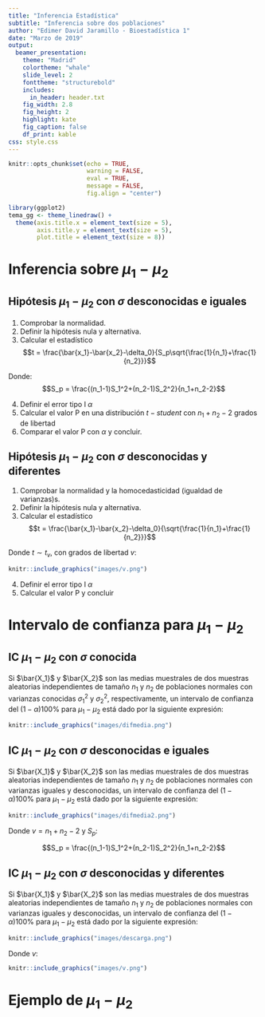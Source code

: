 ```yaml
---
title: "Inferencia Estadística"
subtitle: "Inferencia sobre dos poblaciones"
author: "Edimer David Jaramillo - Bioestadística 1"
date: "Marzo de 2019"
output: 
  beamer_presentation:
    theme: "Madrid"
    colortheme: "whale"
    slide_level: 2
    fonttheme: "structurebold"
    includes:
      in_header: header.txt
    fig_width: 2.8
    fig_height: 2
    highlight: kate
    fig_caption: false
    df_print: kable
css: style.css       
---
```


```r
knitr::opts_chunk$set(echo = TRUE,
                      warning = FALSE,
                      eval = TRUE,
                      message = FALSE,
                      fig.align = "center")

library(ggplot2)
tema_gg <- theme_linedraw() +
  theme(axis.title.x = element_text(size = 5),
        axis.title.y = element_text(size = 5),
        plot.title = element_text(size = 8))
```

# Inferencia sobre $\mu_1 - \mu_2$

## Hipótesis  $\mu_1 - \mu_2$ con $\sigma$ desconocidas e iguales

1. Comprobar la normalidad.
2. Definir la hipótesis nula y alternativa.
3. Calcular el estadístico
$$t = \frac{\bar{x_1}-\bar{x_2}-\delta_0}{S_p\sqrt{\frac{1}{n_1}+\frac{1}{n_2}}}$$

Donde: 
$$S_p = \frac{(n_1-1)S_1^2+(n_2-1)S_2^2}{n_1+n_2-2}$$

4. Definir el error tipo I $\alpha$
5. Calcular el valor P en una distribución $t-student$ con $n_1+n_2-2$ grados de libertad
6. Comparar el valor P con $\alpha$ y concluir.

## Hipótesis $\mu_1 - \mu_2$ con $\sigma$ desconocidas y diferentes

1. Comprobar la normalidad y la homocedasticidad (igualdad de varianzas)s.
2. Definir la hipótesis nula y alternativa.
3. Calcular el estadístico
$$t = \frac{\bar{x_1}-\bar{x_2}-\delta_0}{\sqrt{\frac{1}{n_1}+\frac{1}{n_2}}}$$

Donde $t \sim t_v$, con grados de libertad $v$:

```r
knitr::include_graphics("images/v.png")
```

4. Definir el error tipo I $\alpha$
5. Calcular el valor P y concluir

# Intervalo de confianza para $\mu_1 - \mu_2$

## IC $\mu_1 - \mu_2$ con $\sigma$ conocida 

Si $\bar{X_1}$ y $\bar{X_2}$ son las medias muestrales de dos muestras aleatorias independientes de tamaño $n_1$ y $n_2$ de poblaciones normales con varianzas conocidas $\sigma^2_1$ y $\sigma^2_2$, respectivamente, un intervalo de confianza del $(1-\alpha)100\%$ para $\mu_1-\mu_2$ está dado por la siguiente expresión:

```r
knitr::include_graphics("images/difmedia.png")
```

## IC $\mu_1 - \mu_2$ con $\sigma$ desconocidas e iguales

Si $\bar{X_1}$ y $\bar{X_2}$ son las medias muestrales de dos muestras aleatorias independientes de tamaño $n_1$ y $n_2$ de poblaciones normales con varianzas iguales y desconocidas, un intervalo de confianza del $(1-\alpha)100\%$ para $\mu_1-\mu_2$ está dado por la siguiente expresión:

```r
knitr::include_graphics("images/difmedia2.png")
```

Donde $v = n_1 + n_2 - 2$ y $S_p$:

$$S_p = \frac{(n_1-1)S_1^2+(n_2-1)S_2^2}{n_1+n_2-2}$$

## IC $\mu_1 - \mu_2$ con $\sigma$ desconocidas y diferentes 

Si $\bar{X_1}$ y $\bar{X_2}$ son las medias muestrales de dos muestras aleatorias independientes de tamaño $n_1$ y $n_2$ de poblaciones normales con varianzas iguales y desconocidas, un intervalo de confianza del $(1-\alpha)100\%$ para $\mu_1-\mu_2$ está dado por la siguiente expresión:

```r
knitr::include_graphics("images/descarga.png")
```

Donde $v$:

```r
knitr::include_graphics("images/v.png")
```

# Ejemplo de $\mu_1 - \mu_2$